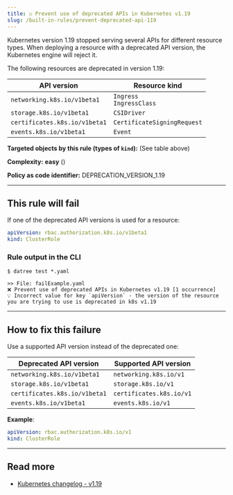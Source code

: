 ```yaml
---
title: ☑️ Prevent use of deprecated APIs in Kubernetes v1.19
slug: /built-in-rules/prevent-deprecated-api-119
---
```



Kubernetes version 1.19 stopped serving several APIs for different resource types. When deploying a resource with a deprecated API version, the Kubernetes engine will reject it.

The following resources are deprecated in version 1.19:

| API version | Resource kind |
|-------------|---------------|
| `networking.k8s.io/v1beta1` | `Ingress`<br/>`IngressClass` |
| `storage.k8s.io/v1beta1` | `CSIDriver` |
| `certificates.k8s.io/v1beta1` | `CertificateSigningRequest` |
| `events.k8s.io/v1beta1` | `Event` |

**Targeted objects by this rule (types of **`kind`**):** (See table above)

**Complexity:** **easy** (<Complexity/>)

**Policy as code identifier:** DEPRECATION_VERSION_1.19

---

## This rule will fail

If one of the deprecated API versions is used for a resource:

```yaml
apiVersion: rbac.authorization.k8s.io/v1beta1
kind: ClusterRole
```

### Rule output in the CLI

```terminal
$ datree test *.yaml

>> File: failExample.yaml
❌ Prevent use of deprecated APIs in Kubernetes v1.19 [1 occurrence]
💡 Incorrect value for key `apiVersion` - the version of the resource you are trying to use is deprecated in k8s v1.19
```

---

## How to fix this failure

Use a supported API version instead of the deprecated one:

| Deprecated API version | Supported API version |
|-------------|---------------|
| `networking.k8s.io/v1beta1` | `networking.k8s.io/v1` |
| `storage.k8s.io/v1beta1` | `storage.k8s.io/v1` |
| `certificates.k8s.io/v1beta1` | `certificates.k8s.io/v1` |
| `events.k8s.io/v1beta1` | `events.k8s.io/v1` |

**Example**:  

```yaml
apiVersion: rbac.authorization.k8s.io/v1
kind: ClusterRole
```

---

## Read more

- [Kubernetes changelog - v1.19](https://github.com/kubernetes/kubernetes/blob/master/CHANGELOG/CHANGELOG-1.19.md#deprecations-and-removals)
